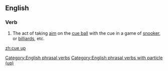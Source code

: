 ==English==

===Verb===
{{infl|en|verb|phrasal verb|head=to [[cue]] up}}

# {{context|sports|billiards|snooker|pool}} The act of taking [[aim]] on the [[cue ball]] with the cue in a game of [[snooker]], or [[billiards]], etc.

[[Category:English phrasal verbs]]
[[Category:English phrasal verbs with particle (up)]]

[[zh:cue up]]